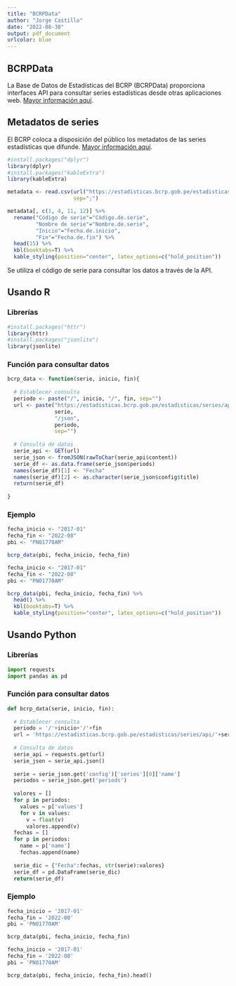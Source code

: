 ```yaml
---
title: "BCRPData"
author: "Jorge Castillo"
date: "2022-08-30"
output: pdf_document
urlcolor: blue
---
```


## BCRPData

La Base de Datos de Estadísticas del BCRP (BCRPData) proporciona interfaces API para consultar series estadísticas desde otras aplicaciones web. [Mayor información aquí](https://estadisticas.bcrp.gob.pe/estadisticas/series/ayuda/api).

## Metadatos de series

El BCRP coloca a disposición del público los metadatos de las series estadísticas que difunde. [Mayor información aquí](https://estadisticas.bcrp.gob.pe/estadisticas/series/ayuda/metadatos).

```r
#install.packages("dplyr")
library(dplyr)
#install.packages("kableExtra")
library(kableExtra)

metadata <- read.csv(url("https://estadisticas.bcrp.gob.pe/estadisticas/series/metadata"),
                     sep=";")

metadata[, c(1, 4, 11, 12)] %>%
  rename("Código de serie"="Código.de.serie",
         "Nombre de serie"="Nombre.de.serie",
         "Inicio"="Fecha.de.inicio",
         "Fin"="Fecha.de.fin") %>%
  head(15) %>%
  kbl(booktabs=T) %>%
  kable_styling(position="center", latex_options=c("hold_position"))
```

Se utiliza el código de serie para consultar los datos a través de la API.

## Usando R

### Librerías

```r
#install.packages("httr")
library(httr)
#install.packages("jsonlite")
library(jsonlite)
```

### Función para consultar datos

```r
bcrp_data <- function(serie, inicio, fin){
  
  # Establecer consulta
  periodo <- paste("/", inicio, "/", fin, sep="")
  url <- paste("https://estadisticas.bcrp.gob.pe/estadisticas/series/api/",
               serie,
               "/json",
               periodo,
               sep="")
  
  # Consulta de datos
  serie_api <- GET(url)
  serie_json <- fromJSON(rawToChar(serie_api$content))
  serie_df <- as.data.frame(serie_json$periods)
  names(serie_df)[1] <- "Fecha"
  names(serie_df)[2] <- as.character(serie_json$config$title)
  return(serie_df)
  
}
```

### Ejemplo

```r
fecha_inicio <- "2017-01"
fecha_fin <- "2022-08"
pbi <- "PN01770AM"

bcrp_data(pbi, fecha_inicio, fecha_fin)
```

```r
fecha_inicio <- "2017-01"
fecha_fin <- "2022-08"
pbi <- "PN01770AM"

bcrp_data(pbi, fecha_inicio, fecha_fin) %>%
  head() %>%
  kbl(booktabs=T) %>%
  kable_styling(position="center", latex_options=c("hold_position"))
```

## Usando Python

### Librerías

```python
import requests
import pandas as pd
```

### Función para consultar datos

```python
def bcrp_data(serie, inicio, fin):
  
  # Establecer consulta
  periodo = '/'+inicio+'/'+fin
  url = 'https://estadisticas.bcrp.gob.pe/estadisticas/series/api/'+serie+'/json'+periodo
  
  # Consulta de datos
  serie_api = requests.get(url)
  serie_json = serie_api.json()
  
  serie = serie_json.get('config')['series'][0]['name']
  periodos = serie_json.get('periods')
  
  valores = []
  for p in periodos:
    values = p['values']
    for v in values:
      v = float(v)
      valores.append(v)
  fechas = []
  for p in periodos:
    name = p['name']
    fechas.append(name)
  
  serie_dic = {"Fecha":fechas, str(serie):valores}
  serie_df = pd.DataFrame(serie_dic)
  return(serie_df)
```

### Ejemplo

```python
fecha_inicio = '2017-01'
fecha_fin = '2022-08'
pbi = 'PN01770AM'

bcrp_data(pbi, fecha_inicio, fecha_fin)
```

```python
fecha_inicio = '2017-01'
fecha_fin = '2022-08'
pbi = 'PN01770AM'

bcrp_data(pbi, fecha_inicio, fecha_fin).head()
```
